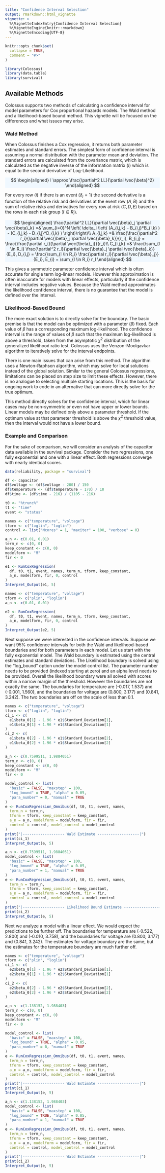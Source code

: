 ```yaml
---
title: "Confidence Interval Selection"
output: rmarkdown::html_vignette
vignette: >
  %\VignetteIndexEntry{Confidence Interval Selection}
  %\VignetteEngine{knitr::rmarkdown}
  %\VignetteEncoding{UTF-8}
---
```


```r
knitr::opts_chunk$set(
  collapse = TRUE,
  comment = "#>"
)
```

```r
library(Colossus)
library(data.table)
library(survival)
```

## Available Methods

Colossus supports two methods of calculating a confidence interval for model parameters for Cox proportional hazards models. The Wald method and a likelihood-based bound method. This vignette will be focused on the differences and what issues may arise.

### Wald Method

When Colossus finishes a Cox regression, it returns both parameter estimates and standard errors. The simplest form of confidence interval is assuming a normal distribution with the parameter mean and deviation. The standard errors are calculated from the covariance matrix, which is calculated as the negative inverse of the information matrix ($I$) which is equal to the second derivative of Log-Likelihood.

<p class="text-center" style="background-color: aliceblue">
$$
\begin{aligned}
    I \approx \frac{\partial^2 LL}{\partial \vec{\beta}^2}
\end{aligned}
$$
</p>

For every row ($i$) if there is an event ($\delta_i=1$) the second derivative is a function of the relative risk and derivatives at the event row ($A, B$) and the sum of relative risks and derivatives for every row at risk ($C, D, E$) based on the rows in each risk group ($l \in R_i$).

<p class="text-center" style="background-color: aliceblue">
$$
\begin{aligned}
    \frac{\partial^2 LL}{\partial \vec{\beta}_j \partial \vec{\beta}_k} =& \sum_{i=0}^N \left( \delta_i \left( (A_{i,j,k} - B_{i,j}*B_{i,k} ) - (C_{i,j,k} - D_{i,j}*D_{i,k} )  \right)\right)\\
    A_{i,j,k} =& \frac{\frac{\partial^2 r_i}{\partial \vec{\beta}_j \partial \vec{\beta}_k}}{r_i}, B_{i,j} = \frac{\frac{\partial r_i}{\partial \vec{\beta}_j}}{r_i}\\
    C_{i,j,k} =& \frac{\sum_{l \in R_i} \frac{\partial^2 r_l}{\partial \vec{\beta}_j \partial \vec{\beta}_k}}{E_i}, D_{i,j} = \frac{\sum_{l \in R_i} \frac{\partial r_l}{\partial \vec{\beta}_j}}{E_i}, E_{i} = \sum_{l \in R_i} r_l
\end{aligned}
$$
</p>

This gives a symmetric parameter confidence interval which is often accurate for single term log-linear models. However this approximation is often inaccurate for models with linear effects, particularly if the confidence interval includes negative values. Because the Wald method approximates the likelihood confidence interval, there is no guarantee that the model is defined over the interval.

### Likelihood-Based Bound

The more exact solution is to directly solve for the boundary. The basic premise is that the model can be optimized with a parameter ($\beta$) fixed. Each value of $\beta$ has a corresponding maximum log-likelihood. The confidence interval is the range of values of $\beta$ such that the maximum log-likelihood is above a threshold, taken from the asymptotic $\chi^2$ distribution of the generalized likelihood ratio test. Colossus uses the Venzon-Moolgavkar algorithm to iteratively solve for the interval endpoints.

There is one main issues that can arise from this method. The algorithm uses a Newton-Raphson algorithm, which may solve for local solutions instead of the global solution. Similar to the general Colossus regressions, limitations can be placed on step size to limit these effects. However, there is no analogue to selecting multiple starting locations. This is the basis for ongoing work to code in an alternative that can more directly solve for the true optimum.

This method directly solves for the confidence interval, which for linear cases may be non-symmetric or even not have upper or lower bounds. Linear models may be defined only above a parameter threshold. If the optimum value at that parameter threshold is above the $\chi^2$ threshold value, then the interval would not have a lower bound.


### Example and Comparison

For the sake of comparison, we will consider an analysis of the capacitor data available in the survival package. Consider the two regressions, one fully exponential and one with a linear effect. Both regressions converge with nearly identical scores.

```r
data(reliability, package = "survival")

df <- capacitor
df$voltage <- (df$voltage - 200) / 150
df$temperature <- (df$temperature - 170) / 10
df$time <- (df$time - 216) / (1105 - 216)

t0 <- "%trunc%"
t1 <- "time"
event <- "status"

names <- c("temperature", "voltage")
tform <- c("loglin", "loglin")
control <- list("Ncores" = 1, "maxiter" = 100, "verbose" = 0)

a_n <- c(0.01, 0.01)
term_n <- c(0, 0)
keep_constant <- c(0, 0)
modelform <- "M"
fir <- 0

e1 <- RunCoxRegression(
  df, t0, t1, event, names, term_n, tform, keep_constant,
  a_n, modelform, fir, 0, control
)
Interpret_Output(e1, 5)

names <- c("temperature", "voltage")
tform <- c("plin", "loglin")
a_n <- c(0.01, 0.01)

e2 <- RunCoxRegression(
  df, t0, t1, event, names, term_n, tform, keep_constant,
  a_n, modelform, fir, 0, control
)
Interpret_Output(e2, 5)
```

Next suppose we were interested in the confidence intervals. Suppose we want 95% confidence intervals for both the Wald and likelihood-based boundaries and for both parameters in each model. Let us start with the fully exponential model. The Wald boundary is estimated using the central estimates and standard deviations. The Likelihood boundary is solved using the "log_bound" option under the model control list. The parameter number needs to be provided (indexed starting at zero) and an alpha level needs to be provided. Overall the likelihood boundary were all solved with scores within a narrow margin of the threshold. However the boundaries are not exactly the same. The boundaries for temperature are (-0.017, 1.537) and (-0.001, 1.560), and the boundaries for voltage are (0.800, 3.177) and (0.841, 3.242). The two boundaries are off on the scale of less than 0.1.

```r
names <- c("temperature", "voltage")
tform <- c("loglin", "loglin")
ci_1 <- c(
  e1$beta_0[1] - 1.96 * e1$Standard_Deviation[1],
  e1$beta_0[1] + 1.96 * e1$Standard_Deviation[1]
)
ci_2 <- c(
  e1$beta_0[2] - 1.96 * e1$Standard_Deviation[2],
  e1$beta_0[2] + 1.96 * e1$Standard_Deviation[2]
)

a_n <- c(0.7599511, 1.9884051)
term_n <- c(0, 0)
keep_constant <- c(0, 0)
modelform <- "M"
fir <- 0

model_control <- list(
  "basic" = FALSE, "maxstep" = 100,
  "log_bound" = TRUE, "alpha" = 0.05,
  "para_number" = 0, "manual" = TRUE
)
e <- RunCoxRegression_Omnibus(df, t0, t1, event, names,
  term_n = term_n,
  tform = tform, keep_constant = keep_constant,
  a_n = a_n, modelform = modelform, fir = fir,
  control = control, model_control = model_control
)
print("|------------------- Wald Estimate -------------------|")
print(ci_1)
Interpret_Output(e, 5)

a_n <- c(0.7599511, 1.9884051)
model_control <- list(
  "basic" = FALSE, "maxstep" = 100,
  "log_bound" = TRUE, "alpha" = 0.05,
  "para_number" = 1, "manual" = TRUE
)
e <- RunCoxRegression_Omnibus(df, t0, t1, event, names,
  term_n = term_n,
  tform = tform, keep_constant = keep_constant,
  a_n = a_n, modelform = modelform, fir = fir,
  control = control, model_control = model_control
)
print("|------------------- Likelihood Bound Estimate -------------------|")
print(ci_2)
Interpret_Output(e, 5)
```

Next we analyze a model with a linear effect. We would expect the predictions to be further off. The boundaries for temperature are (-0.522, 2.800) and (-0.010, 3.758), and the boundaries for voltage are (0.800, 3.177) and (0.841, 3.242). The estimates for voltage boundary are the same, but the estimates for the temperature boundary are much further off.

```r
names <- c("temperature", "voltage")
tform <- c("plin", "loglin")
ci_1 <- c(
  e2$beta_0[1] - 1.96 * e2$Standard_Deviation[1],
  e2$beta_0[1] + 1.96 * e2$Standard_Deviation[1]
)
ci_2 <- c(
  e2$beta_0[2] - 1.96 * e2$Standard_Deviation[2],
  e2$beta_0[2] + 1.96 * e2$Standard_Deviation[2]
)

a_n <- c(1.138152, 1.988403)
term_n <- c(0, 0)
keep_constant <- c(0, 0)
modelform <- "M"
fir <- 0

model_control <- list(
  "basic" = FALSE, "maxstep" = 100,
  "log_bound" = TRUE, "alpha" = 0.05,
  "para_number" = 0, "manual" = TRUE
)
e <- RunCoxRegression_Omnibus(df, t0, t1, event, names,
  term_n = term_n,
  tform = tform, keep_constant = keep_constant,
  a_n = a_n, modelform = modelform, fir = fir,
  control = control, model_control = model_control
)
print("|------------------- Wald Estimate -------------------|")
print(ci_1)
Interpret_Output(e, 5)

a_n <- c(1.138152, 1.988403)
model_control <- list(
  "basic" = FALSE, "maxstep" = 100,
  "log_bound" = TRUE, "alpha" = 0.05,
  "para_number" = 1, "manual" = TRUE
)
e <- RunCoxRegression_Omnibus(df, t0, t1, event, names,
  term_n = term_n,
  tform = tform, keep_constant = keep_constant,
  a_n = a_n, modelform = modelform, fir = fir,
  control = control, model_control = model_control
)
print("|------------------- Wald Estimate -------------------|")
print(ci_2)
Interpret_Output(e, 5)
```

